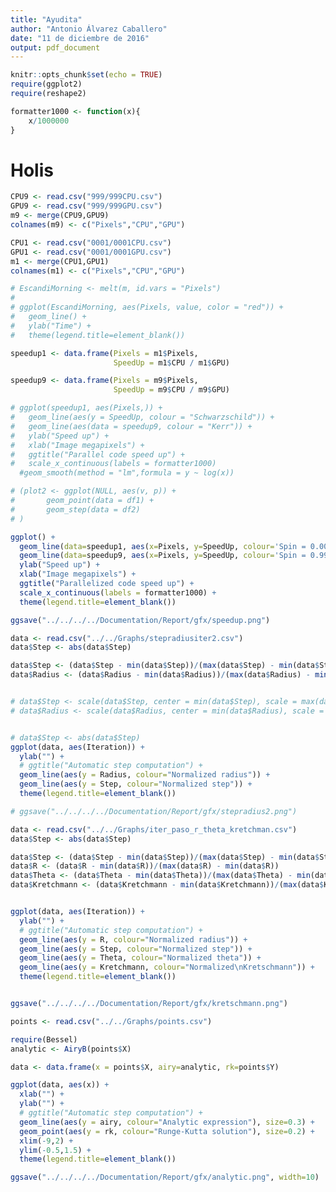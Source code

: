 ```yaml
---
title: "Ayudita"
author: "Antonio Álvarez Caballero"
date: "11 de diciembre de 2016"
output: pdf_document
---
```


```r
knitr::opts_chunk$set(echo = TRUE)
require(ggplot2)
require(reshape2)

formatter1000 <- function(x){ 
    x/1000000
}
```

# Holis

```r
CPU9 <- read.csv("999/999CPU.csv")
GPU9 <- read.csv("999/999GPU.csv")
m9 <- merge(CPU9,GPU9)
colnames(m9) <- c("Pixels","CPU","GPU")

CPU1 <- read.csv("0001/0001CPU.csv")
GPU1 <- read.csv("0001/0001GPU.csv")
m1 <- merge(CPU1,GPU1)
colnames(m1) <- c("Pixels","CPU","GPU")
```


```r
# EscandiMorning <- melt(m, id.vars = "Pixels")
# 
# ggplot(EscandiMorning, aes(Pixels, value, color = "red")) +
#   geom_line() +
#   ylab("Time") +
#   theme(legend.title=element_blank())

speedup1 <- data.frame(Pixels = m1$Pixels,
                       SpeedUp = m1$CPU / m1$GPU)

speedup9 <- data.frame(Pixels = m9$Pixels,
                       SpeedUp = m9$CPU / m9$GPU)

# ggplot(speedup1, aes(Pixels,)) +
#   geom_line(aes(y = SpeedUp, colour = "Schwarzschild")) + 
#   geom_line(aes(data = speedup9, colour = "Kerr")) +
#   ylab("Speed up") +
#   xlab("Image megapixels") +
#   ggtitle("Parallel code speed up") +
#   scale_x_continuous(labels = formatter1000)
  #geom_smooth(method = "lm",formula = y ~ log(x))

# (plot2 <- ggplot(NULL, aes(v, p)) + 
#       geom_point(data = df1) +
#       geom_step(data = df2)
# )
```

```r
ggplot() + 
  geom_line(data=speedup1, aes(x=Pixels, y=SpeedUp, colour='Spin = 0.0001')) +
  geom_line(data=speedup9, aes(x=Pixels, y=SpeedUp, colour='Spin = 0.999')) +
  ylab("Speed up") +
  xlab("Image megapixels") +
  ggtitle("Parallelized code speed up") +
  scale_x_continuous(labels = formatter1000) +
  theme(legend.title=element_blank())

ggsave("../../../../Documentation/Report/gfx/speedup.png")
```

```r
data <- read.csv("../../Graphs/stepradiusiter2.csv")
data$Step <- abs(data$Step)

data$Step <- (data$Step - min(data$Step))/(max(data$Step) - min(data$Step))
data$Radius <- (data$Radius - min(data$Radius))/(max(data$Radius) - min(data$Radius))


# data$Step <- scale(data$Step, center = min(data$Step), scale = max(data$Step) - min(data$Step))
# data$Radius <- scale(data$Radius, center = min(data$Radius), scale = max(data$Radius) - min(data$Radius))


# data$Step <- abs(data$Step)
ggplot(data, aes(Iteration)) +
  ylab("") +
  # ggtitle("Automatic step computation") +
  geom_line(aes(y = Radius, colour="Normalized radius")) +
  geom_line(aes(y = Step, colour="Normalized step")) +
  theme(legend.title=element_blank())

# ggsave("../../../../Documentation/Report/gfx/stepradius2.png")
```


```r
data <- read.csv("../../Graphs/iter_paso_r_theta_kretchman.csv")
data$Step <- abs(data$Step)

data$Step <- (data$Step - min(data$Step))/(max(data$Step) - min(data$Step))
data$R <- (data$R - min(data$R))/(max(data$R) - min(data$R))
data$Theta <- (data$Theta - min(data$Theta))/(max(data$Theta) - min(data$Theta))
data$Kretchmann <- (data$Kretchmann - min(data$Kretchmann))/(max(data$Kretchmann) - min(data$Kretchmann))


ggplot(data, aes(Iteration)) +
  ylab("") +
  # ggtitle("Automatic step computation") +
  geom_line(aes(y = R, colour="Normalized radius")) +
  geom_line(aes(y = Step, colour="Normalized step")) +
  geom_line(aes(y = Theta, colour="Normalized theta")) +
  geom_line(aes(y = Kretchmann, colour="Normalized\nKretschmann")) +
  theme(legend.title=element_blank())


ggsave("../../../../Documentation/Report/gfx/kretschmann.png")

```


```r
points <- read.csv("../../Graphs/points.csv")

require(Bessel)
analytic <- AiryB(points$X)

data <- data.frame(x = points$X, airy=analytic, rk=points$Y)

ggplot(data, aes(x)) +
  xlab("") +
  ylab("") +
  # ggtitle("Automatic step computation") +
  geom_line(aes(y = airy, colour="Analytic expression"), size=0.3) +
  geom_point(aes(y = rk, colour="Runge-Kutta solution"), size=0.2) +
  xlim(-9,2) +
  ylim(-0.5,1.5) +
  theme(legend.title=element_blank())

ggsave("../../../../Documentation/Report/gfx/analytic.png", width=10)

```





















